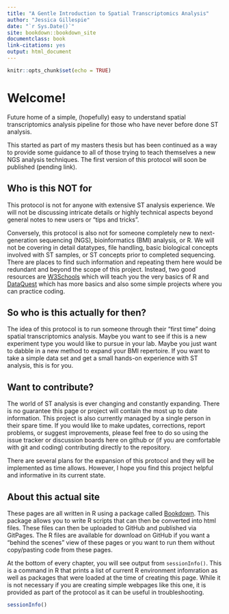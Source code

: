 ```yaml
---
title: "A Gentle Introduction to Spatial Transcriptomics Analysis"
author: "Jessica Gillespie"
date: "`r Sys.Date()`"
site: bookdown::bookdown_site
documentclass: book
link-citations: yes
output: html_document
---
```


```r
knitr::opts_chunk$set(echo = TRUE)
```

# Welcome!
Future home of a simple, (hopefully) easy to understand spatial transcriptomics analysis pipeline for those who have never before done ST analysis.

This started as part of my masters thesis but has been continued as a way to provide some guidance to all of those trying to teach themselves a new NGS analysis techniques. The first version of this protocol will soon be published (pending link).

## Who is this NOT for
This protocol is not for anyone with extensive ST analysis experience. We will not be discussing intricate details or highly technical aspects beyond general notes to new users or "tips and tricks".

Conversely, this protocol is also not for someone completely new to next-generation sequencing (NGS), bioinformatics (BMI) analysis, or R. We will not be covering in detail datatypes, file handling, basic biological concepts involved with ST samples, or ST concepts prior to completed sequencing. There are places to find such information and repeating them here would be redundant and beyond the scope of this project. Instead, two good resources are [W3Schools](https://www.w3schools.com/r/default.asp) which will teach you the very basics of R and [DataQuest](https://www.dataquest.io/blog/learn-r-for-data-science/) which has more basics and also some simple projects where you can practice coding.

## So who is this actually for then?
The idea of this protocol is to run someone through their "first time" doing spatial transcriptomics analysis. Maybe you want to see if this is a new experiment type you would like to pursue in your lab. Maybe you just want to dabble in a new method to expand your BMI repertoire. If you want to take a simple data set and get a small hands-on experience with ST analysis, this is for you.

## Want to contribute?
The world of ST analysis is ever changing and constantly expanding. There is no guarantee this page or project will contain the most up to date information. This project is also currently managed by a single person in their spare time. If you would like to make updates, corrections, report problems, or suggest improvements, please feel free to do so using the issue tracker or discussion boards here on github or (if you are comfortable with git and coding) contributing directly to the repository.

There are several plans for the expansion of this protocol and they will be implemented as time allows. However, I hope you find this project helpful and informative in its current state.

## About this actual site
These pages are all written in R using a package called [Bookdown](https://bookdown.org/). This package allows you to write R scripts that can then be converted into html files. These files can then be uploaded to GitHub and published via GitPages. The R files are available for download on GitHub if you want a "behind the scenes" view of these pages or you want to run them without copy/pasting code from these pages.


At the bottom of every chapter, you will see output from `sessionInfo()`. This is a command in R that prints a list of current R environment infomration as well as packages that were loaded at the time of creating this page. While it is not necessary if you are creating simple webpages like this one, it is provided as part of the protocol as it can be useful in troubleshooting.

``` r
sessionInfo()
```